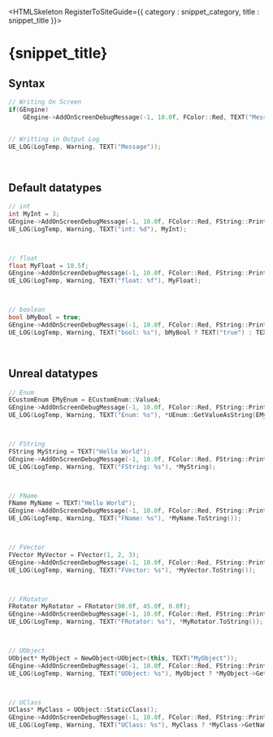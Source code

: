 

<HTMLSkeleton RegisterToSiteGuide={{ category : snippet_category, title : snippet_title }}>

<H1>{snippet_title}</H1>


## Syntax
```cpp
// Writing On Screen
if(GEngine)
    GEngine->AddOnScreenDebugMessage(-1, 10.0f, FColor::Red, TEXT("Message"));   


// Writting in Output Log 
UE_LOG(LogTemp, Warning, TEXT("Message"));
```

<br/>

## Default datatypes
```cpp
// int
int MyInt = 3;
GEngine->AddOnScreenDebugMessage(-1, 10.0f, FColor::Red, FString::Printf(TEXT("int: %d"), MyInt));
UE_LOG(LogTemp, Warning, TEXT("int: %d"), MyInt);



// float
float MyFloat = 10.5f;
GEngine->AddOnScreenDebugMessage(-1, 10.0f, FColor::Red, FString::Printf(TEXT("float: %f"), MyFloat));
UE_LOG(LogTemp, Warning, TEXT("float: %f"), MyFloat);



// boolean
bool bMyBool = true;
GEngine->AddOnScreenDebugMessage(-1, 10.0f, FColor::Red, FString::Printf(TEXT("bool: %s"), bMyBool ? TEXT("true") : TEXT("false")));
UE_LOG(LogTemp, Warning, TEXT("bool: %s"), bMyBool ? TEXT("true") : TEXT("false"));
```

<br/>


## Unreal datatypes

```cpp
// Enum
ECustomEnum EMyEnum = ECustomEnum::ValueA;
GEngine->AddOnScreenDebugMessage(-1, 10.0f, FColor::Red, FString::Printf(TEXT("Enum: %s"), *UEnum::GetValueAsString(EMyEnum)));
UE_LOG(LogTemp, Warning, TEXT("Enum: %s"), *UEnum::GetValueAsString(EMyEnum));



// FString
FString MyString = TEXT("Hello World");
GEngine->AddOnScreenDebugMessage(-1, 10.0f, FColor::Red, FString::Printf(TEXT("FString: %s"), *MyString));
UE_LOG(LogTemp, Warning, TEXT("FString: %s"), *MyString);



// FName
FName MyName = TEXT("Hello World");
GEngine->AddOnScreenDebugMessage(-1, 10.0f, FColor::Red, FString::Printf(TEXT("FName: %s"), *MyName.ToString()));
UE_LOG(LogTemp, Warning, TEXT("FName: %s"), *MyName.ToString());



// FVector
FVector MyVector = FVector(1, 2, 3);
GEngine->AddOnScreenDebugMessage(-1, 10.0f, FColor::Red, FString::Printf(TEXT("FVector: %s"), *MyVector.ToString()));
UE_LOG(LogTemp, Warning, TEXT("FVector: %s"), *MyVector.ToString());



// FRotator
FRotator MyRotator = FRotator(90.0f, 45.0f, 0.0f);
GEngine->AddOnScreenDebugMessage(-1, 10.0f, FColor::Red, FString::Printf(TEXT("FRotator: %s"), *MyRotator.ToString()));
UE_LOG(LogTemp, Warning, TEXT("FRotator: %s"), *MyRotator.ToString());



// UObject
UObject* MyObject = NewObject<UObject>(this, TEXT("MyObject"));
GEngine->AddOnScreenDebugMessage(-1, 10.0f, FColor::Red, FString::Printf(TEXT("UObject: %s"), MyObject ? *MyObject->GetName() : TEXT("NULL")));
UE_LOG(LogTemp, Warning, TEXT("UObject: %s"), MyObject ? *MyObject->GetName() : TEXT("NULL"));



// UClass
UClass* MyClass = UObject::StaticClass();
GEngine->AddOnScreenDebugMessage(-1, 10.0f, FColor::Red, FString::Printf(TEXT("UClass: %s"), MyClass ? *MyClass->GetName() : TEXT("NULL")));
UE_LOG(LogTemp, Warning, TEXT("UClass: %s"), MyClass ? *MyClass->GetName() : TEXT("NULL"));

```
</HTMLSkeleton>
